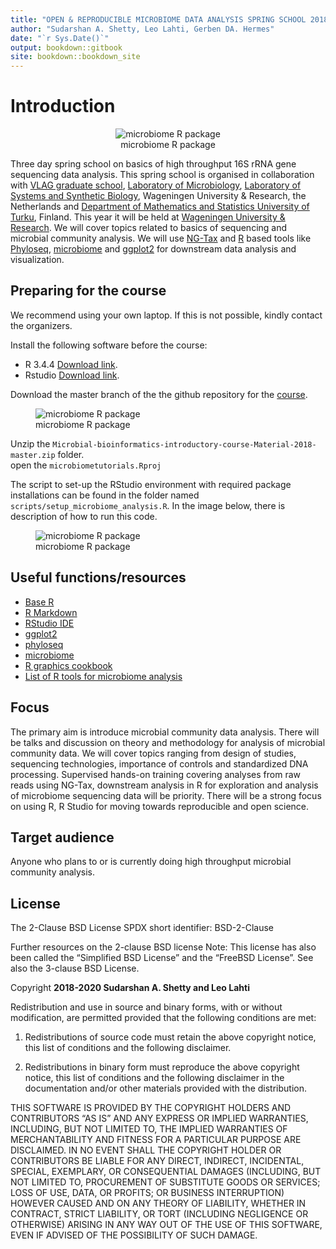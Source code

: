 ---
title: "OPEN & REPRODUCIBLE MICROBIOME DATA ANALYSIS SPRING SCHOOL 2018"
author: "Sudarshan A. Shetty, Leo Lahti, Gerben DA. Hermes"
date: "`r Sys.Date()`"
output: bookdown::gitbook
site: bookdown::bookdown_site
---

# Introduction  

<center>![ microbiome R package](images/logos.png)</center>  

Three day spring school on basics of high throughput 16S rRNA gene sequencing data analysis. This spring school is organised in collaboration with [VLAG graduate school](https://www.vlaggraduateschool.nl/en.htm), [Laboratory of Microbiology](https://www.wur.nl/en/Expertise-Services/Chair-groups/Agrotechnology-and-Food-Sciences/Laboratory-of-Microbiology.htm), [Laboratory of Systems and Synthetic Biology](https://www.wur.nl/en/Expertise-Services/Chair-groups/Agrotechnology-and-Food-Sciences/Laboratory-of-Systems-and-Synthetic-Biology.htm), Wageningen University & Research, the Netherlands and [Department of Mathematics and Statistics University of Turku](https://www.utu.fi/en/units/sci/units/math/Pages/home.aspx), Finland. This year it will be held at [Wageningen University & Research](https://www.wur.nl/en.htm). We will cover topics related to basics of sequencing and microbial community analysis. We will use [NG-Tax]( https://f1000research.com/articles/5-1791/v1) and [R](https://www.r-project.org/) based tools like [Phyloseq](http://journals.plos.org/plosone/article?id=10.1371/journal.pone.0061217), [microbiome](http://microbiome.github.io/microbiome/) and [ggplot2](http://ggplot2.org/) for downstream data analysis and visualization.   


## Preparing for the course

We recommend using your own laptop. If this is not possible, kindly contact the organizers.

Install the following software before the course:

* R 3.4.4 [Download link](https://cran.r-project.org/bin/windows/base/old/3.4.4/).    
* Rstudio [Download link](https://www.rstudio.com/products/rstudio/download/).  

Download the master branch of the the github repository for the [course](https://github.com/mibwurrepo/Microbial-bioinformatics-introductory-course-Material-2018).  

![ microbiome R package](images/Gihub_repo_step1.png)</center>  

Unzip the `Microbial-bioinformatics-introductory-course-Material-2018-master.zip` folder.  
open the `microbiometutorials.Rproj`  

The script to set-up the RStudio environment with required package installations can be found in the folder named `scripts/setup_microbiome_analysis.R`. In the image below, there is description of how to run this code.    

![ microbiome R package](images/RStudio_IDE.png)</center>  


## Useful functions/resources     

* [Base R](https://www.rstudio.com/wp-content/uploads/2016/10/r-cheat-sheet-3.pdf)  
* [R Markdown](https://www.rstudio.com/wp-content/uploads/2016/03/rmarkdown-cheatsheet-2.0.pdf)  
* [RStudio IDE](https://www.rstudio.com/wp-content/uploads/2016/01/rstudio-IDE-cheatsheet.pdf)  
* [ggplot2](https://www.rstudio.com/wp-content/uploads/2016/11/ggplot2-cheatsheet-2.1.pdf)  
* [phyloseq](http://journals.plos.org/plosone/article?id=10.1371/journal.pone.0061217)  
* [microbiome](http://microbiome.github.io/microbiome/)  
* [R graphics cookbook](http://www.cookbook-r.com/Graphs/)  
* [List of R tools for microbiome analysis](https://microsud.github.io/Tools-Microbiome-Analysis/)  

## Focus    
The primary aim is introduce microbial community data analysis. There will be talks and discussion on theory and methodology for analysis of microbial community data. We will cover topics ranging from design of studies, sequencing technologies, importance of controls and standardized DNA processing. Supervised hands-on training covering analyses from raw reads using NG-Tax, downstream analysis in R for exploration and analysis of microbiome sequencing data will be priority. There will be a strong focus on using R, R Studio for moving towards reproducible and open science.   

## Target audience  
Anyone who plans to or is currently doing high throughput microbial community analysis.  

## License  

The 2-Clause BSD License
SPDX short identifier: BSD-2-Clause

Further resources on the 2-clause BSD license
Note: This license has also been called the "Simplified BSD License" and the "FreeBSD License". See also the 3-clause BSD License.

Copyright **2018-2020 Sudarshan A. Shetty and Leo Lahti**  

Redistribution and use in source and binary forms, with or without modification, are permitted provided that the following conditions are met:  

1. Redistributions of source code must retain the above copyright notice, this list of conditions and the following disclaimer.  

2. Redistributions in binary form must reproduce the above copyright notice, this list of conditions and the following disclaimer in the documentation and/or other materials provided with the distribution.  

THIS SOFTWARE IS PROVIDED BY THE COPYRIGHT HOLDERS AND CONTRIBUTORS "AS IS" AND ANY EXPRESS OR IMPLIED WARRANTIES, INCLUDING, BUT NOT LIMITED TO, THE IMPLIED WARRANTIES OF MERCHANTABILITY AND FITNESS FOR A PARTICULAR PURPOSE ARE DISCLAIMED. IN NO EVENT SHALL THE COPYRIGHT HOLDER OR CONTRIBUTORS BE LIABLE FOR ANY DIRECT, INDIRECT, INCIDENTAL, SPECIAL, EXEMPLARY, OR CONSEQUENTIAL DAMAGES (INCLUDING, BUT NOT LIMITED TO, PROCUREMENT OF SUBSTITUTE GOODS OR SERVICES; LOSS OF USE, DATA, OR PROFITS; OR BUSINESS INTERRUPTION) HOWEVER CAUSED AND ON ANY THEORY OF LIABILITY, WHETHER IN CONTRACT, STRICT LIABILITY, OR TORT (INCLUDING NEGLIGENCE OR OTHERWISE) ARISING IN ANY WAY OUT OF THE USE OF THIS SOFTWARE, EVEN IF ADVISED OF THE POSSIBILITY OF SUCH DAMAGE.  
